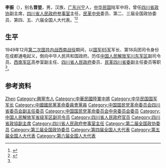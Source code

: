 {{Otheruses|other=名为李振的其他人物|李振}}

'''李振'''（{{bd|1900年||1988年|}}），别名'''晋堃'''，男，汉族，[[广东|广东]][[兴宁市|兴宁]]人，[[中华民国|中华民国]]陆军中将，曾任[[四川省政协|四川省政协]]副主席，[[四川省人民政府参事室|四川省人民政府参事室]]主任，[[民革中央|民革中央]]委员、第二、三届全国政协委员、第四、五、六届全国人大代表。<ref name="a1">{{Cite web|title=李振同志简历|url=http://css.sc.gov.cn/content.jsp?id=76ebcbf6db1143b1a0f17d95e07fd755|accessdate=2020-09-01|work=四川省人民政府参事室}}</ref><ref>{{Cite book|title=中华人民共和国职官志|author=何虎生, 李耀东, 向常福主编|publisher=中国社会出版社|year=2003|isbn=9787800883934|location=北京|pages=}}</ref>

== 生平 ==
1949年12月[[第二次国共内战|第二次国共内战]][[西南战役|西南战役]]期间，以[[国民革命军第六十五军|国军65军]]军长、第18兵团司令身份在成都通电起义，倒向中华人民共和国政府。历任[[中国人民解放军|中国人民解放军]][[川东军区|川东军区]]副司令员、[[西南军区|西南军区]]高参室副主任、[[四川省人民政府|四川省人民政府]]委员、[[民革四川省委|民革四川省委]]副主任委员等职<ref name="a1"/>。

== 参考资料 ==
{{reflist}}

{{中国政治人物小作品}}

{{Authority control}}
{{DEFAULTSORT:Li李}}
[[Category:李姓|Zhen]]
[[Category:興寧市人|Category:興寧市人]]
[[Category:中華民國陸軍中將|Category:中華民國陸軍中將]]
[[Category:中华民国国军军长|Category:中华民国国军军长]]
[[Category:中國國民黨革命委員會黨員|Category:中國國民黨革命委員會黨員]]
[[Category:中国国民党革命委员会四川省委员会副主任委员|Category:中国国民党革命委员会四川省委员会副主任委员]]
[[Category:中国国民党革命委员会中央委员会委员|Category:中国国民党革命委员会中央委员会委员]]
[[Category:中国人民解放军省级军区副司令员|Category:中国人民解放军省级军区副司令员]]
[[Category:四川省人民政府官员|Category:四川省人民政府官员]]
[[Category:四川省政協副主席|Category:四川省政協副主席]]
[[Category:四川省人民政府参事室主任|Category:四川省人民政府参事室主任]]
[[Category:第二届全国政协委员|Category:第二届全国政协委员]]
[[Category:第三届全国政协委员|Category:第三届全国政协委员]]
[[Category:第四届全国人大代表|Category:第四届全国人大代表]]
[[Category:第五届全国人大代表|Category:第五届全国人大代表]]
[[Category:第六届全国人大代表|Category:第六届全国人大代表]]